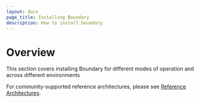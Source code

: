 ```yaml
---
layout: docs
page_title: Installing Boundary
description: How to install boundary.
---
```


# Overview

This section covers installing Boundary for different modes of operation and across different environments

For community-supported reference architectures, please see [Reference Architectures](/docs/installing/reference-architectures).
